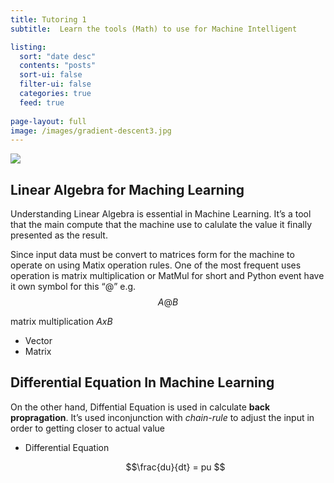 ```yaml
---
title: Tutoring 1
subtitle:  Learn the tools (Math) to use for Machine Intelligent

listing:
  sort: "date desc"
  contents: "posts"
  sort-ui: false
  filter-ui: false
  categories: true
  feed: true
 
page-layout: full
image: /images/gradient-descent3.jpg
---
```

![](/images/jujy1.jpg)

## Linear Algebra for Maching Learning
Understanding Linear Algebra is essential in Machine Learning. It's a tool that the main compute that the machine use to calulate the value it finally presented as the result.

Since input data must be convert to matrices form for the machine to operate on using Matix operation rules.
One of the most frequent uses operation is matrix multiplication or MatMul for short and Python event have it own symbol for this "@" e.g.
$$ A@B $$

::: {.callout-tip}

matrix multiplication $AxB$
:::

- Vector
- Matrix



## Differential Equation In Machine Learning

On the other hand, Diffential Equation is used in calculate **back propragation**. It's used inconjunction with *chain-rule* to adjust the input in order to getting closer to actual value

- Differential Equation

   $$\frac{du}{dt} = pu  $$
